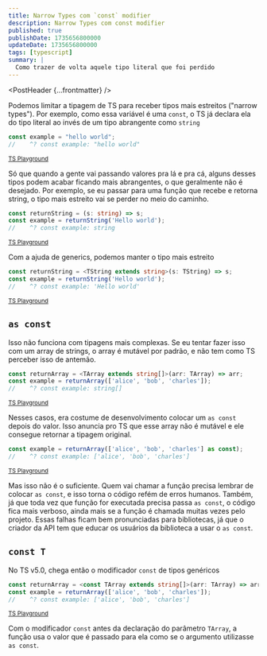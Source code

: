```yaml
---
title: Narrow Types com `const` modifier
description: Narrow Types com const modifier
published: true
publishDate: 1735656800000
updateDate: 1735656800000
tags: [typescript]
summary: |
  Como trazer de volta aquele tipo literal que foi perdido
---
```



<PostHeader {...frontmatter} />

Podemos limitar a tipagem de TS para receber tipos mais estreitos ("narrow types"). Por exemplo, como essa variável é uma `const`, o TS já declara ela do tipo literal ao invés de um tipo abrangente como `string`

```ts
const example = "hello world";
//    ^? const example: "hello world"
```
<small>[TS Playground](https://www.typescriptlang.org/play/?#code/MYewdgzgLgBApgDwIYFsAOAbOMC8MBEAFnBhiDAO4gBOGAJvgNwBQA9KzJzAHoD8QA)</small>

Só que quando a gente vai passando valores pra lá e pra cá, alguns desses tipos podem acabar ficando mais abrangentes, o que geralmente não é desejado.
Por exemplo, se eu passar para uma função que recebe e retorna string, o tipo mais estreito vai se perder no meio do caminho.

```ts
const returnString = (s: string) => s;
const example = returnString('Hello world');
//    ^? const example: string
```
<small>[TS Playground](https://www.typescriptlang.org/play/?#code/MYewdgzgLgBATgUygVzmAylOBLMBzGAXhgAoIAuGaHfASiID4qBuAKFElgQA8BDAWwAOAGwRF4SVBiy48JAOQAJBMOEgYAdxBxhAE3m02AeiMwzMAHoB+IA)</small>

Com a ajuda de generics, podemos manter o tipo mais estreito

```ts
const returnString = <TString extends string>(s: TString) => s;
const example = returnString('Hello world');
//    ^? const example: 'Hello world'
```
<small>[TS Playground](https://www.typescriptlang.org/play/?#code/MYewdgzgLgBATgUygVzmAylOBLMBzGAXhgB4AVTHfGBADygTABMIZoq8A+ACggC4YFLLjwBKIpzYBuAFChIsOgEMAtgAcANgiLwkqDMPzcA5AAkEGjSBgB3EHA1Njo2QHpXMTzAB6AfiA)</small>

## `as const`

Isso não funciona com tipagens mais complexas. Se eu tentar fazer isso com um array de strings, o array é mutável por padrão, e não tem como TS perceber isso de antemão.

```ts
const returnArray = <TArray extends string[]>(arr: TArray) => arr;
const example = returnArray(['alice', 'bob', 'charles']);
//    ^? const example: string[]
```
<small>[TS Playground](https://www.typescriptlang.org/play/?#code/MYewdgzgLgBATgUygVzmAgnOBDAnjAXhgB4AVTHfBADygTABMIZo4BLMAcwG0BdAPgAU2LAC4Y5LHgCUhfjBFwA3AChQkWDWwBbAA4AbBIXhJUGKbkHcA5Nn1tgCawBoY1gEYh3Lt8AAWIoYQ1rzSqgD04TDRMAB6APxAA)</small>

Nesses casos, era costume de desenvolvimento colocar um `as const` depois do valor. Isso anuncia pro TS que esse array não é mutável e ele consegue retornar a tipagem original.

```ts
const example = returnArray(['alice', 'bob', 'charles'] as const);
//    ^? const example: ['alice', 'bob', 'charles']
```
<small>[TS Playground](https://www.typescriptlang.org/play/?#code/MYewdgzgLgBATgUygVzmAgnOBDAnjAXhgB4AVTHfBADygTABMIZo4BLMAcwG0BdAPgAU2LAC4Y5LHgCUhfjBFwA3AChQkWDWwBbAA4AbBIXhJUGKbkHcA5Nn1tgCawBoY1gEYh3Lt8AAWIoYQ1rwKzOrQ0qoA9NEw8TAAegD8QA)</small>

Mas isso não é o suficiente. Quem vai chamar a função precisa lembrar de colocar `as const`, e isso torna o código refém de erros humanos. Também, já que toda vez que função for executada precisa passa `as const`, o código fica mais verboso, ainda mais se a função é chamada muitas vezes pelo projeto. Essas falhas ficam bem pronunciadas para bibliotecas, já que o criador da API tem que educar os usuários da biblioteca a usar o `as const`.

## `const T`

No TS v5.0, chega então o modificador `const` de tipos genéricos

```ts
const returnArray = <const TArray extends string[]>(arr: TArray) => arr;
const example = returnArray(['alice', 'bob', 'charles']);
//    ^? const example: ['alice', 'bob', 'charles']
```
<small>[TS Playground](https://www.typescriptlang.org/play/?#code/MYewdgzgLgBATgUygVzmAgnOBDAnjAXhgB5RJYAVTHfBADygTABMIZo4BLMAcwG0AugD4AFNiwAuGFSx4AlISExxcAFBloMetgC2ABwA2CQvCSoMs3CL4BybAc7AENgDQwbAIxAfX74AAtxIwgbATlVAHoImBiYAD0AfiA)</small>

Com o modificador `const` antes da declaração do parâmetro `TArray`, a função usa o valor que é passado para ela como se o argumento utilizasse `as const`.
